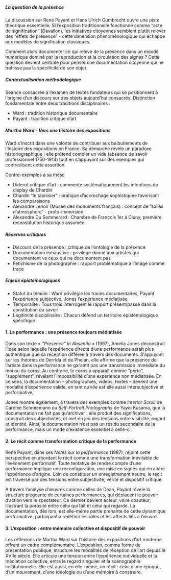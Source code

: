 ##### La question de la présence

La discussion sur René Payant et Hans Ulrich Gumbrecht ouvre une piste théorique essentielle. Si l'exposition traditionnelle fonctionne comme "acte de signification" (Davallon), les initiatives citoyennes semblent plutôt relever des "effets de présence" - cette dimension phénoménologique qui échappe aux modèles de signification classiques.

Comment alors documenter ce qui relève de la présence dans un monde numérique dominé par la reproduction et la circulation des signes ? Cette question devient centrale pour penser une documentation citoyenne qui ne trahisse pas la spécificité de son objet.




##### Contextualisation méthodologique

Séance consacrée à l'examen de textes fondateurs qui se positionnent à l'origine d'un discours sur des objets aujourd'hui consacrés. Distinction fondamentale entre deux traditions disciplinaires :

- Ward : tradition historique documentaire
- Payant : tradition critique d'art

##### Martha Ward - Vers une histoire des expositions

Ward s'inscrit dans une volonté de contribuer aux balbutiements de l'histoire des expositions en France. Sa démarche révèle un paradoxe historiographique : elle prétend combler un vide (absence de savoir professionnel 1750-1914) tout en s'appuyant sur des exemples qui contredisent cette assertion.

Contre-exemples à sa thèse

- Diderot critique d'art : commente systématiquement les intentions de display de Chardin
- Chardin "le tapissier" : pratique d'accrochage sophistiquée favorisant les comparaisons
- Alexandre Lenoir (Musée des monuments français) : concept de "salles d'atmosphère" - proto-immersion
- Alexandre Du Sommerard : Chambre de François 1er à Cluny, première reconstitution historique assumée

##### Réserves critiques

- Discours de la présence : critique de l'ontologie de la présence
- Documentation exhaustive : privilège donné aux artistes qui documentent vs ceux qui ne documentent pas
- Fétichisme de la photographie : rapport problématique à l'image comme trace

##### Enjeux épistémologiques

- Statut du témoin : Ward privilégie les traces documentaires, Payant l'expérience subjective, Jones l'expérience médiatisée
- Temporalité : Tous trois interrogent le rapport présent/passé dans la constitution du savoir
- Légitimité disciplinaire : Chacun défend un territoire épistémologique spécifique









#### **1. La performance : une présence toujours médiatisée**

Dans son texte « *“Presence” in Absentia* » (1997), Amelia Jones déconstruit l’idée selon laquelle l’expérience directe d’une performance serait plus authentique que sa réception différée à travers des documents. S’appuyant sur les théories de Derrida et de Phelan, elle affirme que la présence de l’artiste dans la performance ne garantit pas une transmission immédiate du moi ou du corps. Au contraire, le corps y apparaît comme "perte", "supplément", révélant l’impossibilité d’une expérience non médiatisée. En ce sens, la documentation – photographies, vidéos, textes – devient une modalité d’expérience valide, en tant qu’elle est elle aussi intersubjective et performative.

Jones montre également, à travers des exemples comme *Interior Scroll* de Carolee Schneemann ou *Self-Portrait Photographs* de Yayoi Kusama, que la documentation ne fait pas qu’archiver : elle produit des significations, construit des subjectivités, et met en jeu des tensions entre visibilité, regard et identité. Ainsi, la documentation n’est pas un résidu secondaire de la performance, mais un mode d’existence essentiel à celle-ci.

#### **2. Le récit comme transformation critique de la performance**

René Payant, dans ses *Notes sur la performance* (1987), rejoint cette perspective en abordant le récit comme une transformation inévitable de l’événement performatif. Toute tentative de rendre compte d’une performance implique une reconfiguration, une mise en signes qui en altère l'expérience d’origine. Loin de constituer un enregistrement neutre, le récit est traversé par des tensions entre subjectivité, vérité et dispositif critique.

À travers l’analyse d’œuvres comme celles de Dean, Payant révèle la structure piégeante de certaines performances, qui déplacent le pouvoir d’action vers le spectateur. Ce dernier devient acteur, voire coauteur, illustrant la porosité entre celui qui fait et celui qui regarde. La documentation, dès lors, est elle-même partie prenante de cette dynamique performative, participant à redéfinir les rôles et les affects liés à l’œuvre.

#### **3. L’exposition : entre mémoire collective et dispositif de pouvoir**

Les réflexions de Martha Ward sur l’histoire des expositions d’art moderne offrent un cadre complémentaire. L’exposition, comme forme de présentation publique, structure les modalités de réception de l’art depuis le XVIIe siècle. Elle articule une tension entre l’expérience individuelle et la médiation collective, entre le regard singulier et la scénographie institutionnelle. Elle est aussi, en elle-même, un récit : celui d’une époque, d’un mouvement, d’une idéologie ou d’une mémoire à construire.


